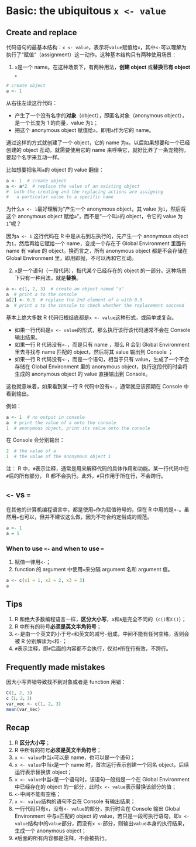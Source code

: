 # Basic: the ubiquitous `x <- value` {#x-value}

## Create and replace

代码语句的最基本结构：`x <- value`，表示将`value`赋值给`x`，其中`<-`可以理解为执行了“赋值”（assignment）这一动作。这种基本结构只有两种使用场景：

1. `x`是一个 name。在这种场景下，有两种用法，**创建 object **或**替换已有 object **。

```r
# create object
a <- 1
```

从右往左读这行代码：

-  产生了一个没有名字的**对象**（object），即匿名对象（anonymous object），是一个长度为 1 的向量，value 为`1`；
-  把这个 anonymous object 赋值给`a`，即用`a`作为它的 name。

通过这样的方式就创建了一个 object，它的 name 为`a`。以后如果想要和一个已经创建的 object 互动，就需要使用它的 name 来呼唤它，就好比养了一条宠物狗，要起个名字来互动一样。

比如想要把名叫`a`的 object 的 value 翻倍：
```r
a <- 1  # create object
a <- a*2  # replace the value of an existing object
#  both the creating and the replacing actions are assigning
#   a particular value to a specific name
```

为什么`a <- 1`最好理解为“产生一个 anonymous object，其 value 为`1`，然后将这个 anonymous object 赋给`a`”，而不是“一个叫`a`的 object，令它的 value 为`1`”呢？

因为`a <- 1` 这行代码在 R 中是从右到左执行的，先产生一个 anonymous object 为`1`，然后再给它赋给一个 name，变成一个存在于 Global Environment 里面有 name 有 value 的 object。换而言之，所有 anonymous object 都是不会存储在 Global Environment 里，即用即抛，不可以再和它互动。

2. `x`是一个语句（一段代码），指代某个已经存在的 object 的一部分。这种场景下只有一种用法，就是**替换**。

```r
a <- c(1, 2, 3)  # create an object named "a"
a  # print a to the console
a[2] <- 0.5  # replace the 2nd element of a with 0.5
a  # print a to the console to check whether the replacement succeed
```

基本上绝大多数 R 代码归根结底都是`x <- value`这种形式，或简单或复杂。

- 如果一行代码是`x <- value`的形式，那么执行该行该代码通常不会在 Console 输出结果。
- 如果一行 R 代码没有`<-`，而是只有 name ，那么 R 会到 Global Environment 里去寻找与 name 匹配的 object，然后将其 value 输出到 Console ；
- 如果一行 R 代码没有`<-`，而是一个语句，相当于只有 value，生成了一个不会存储在 Global Environment 里的 anonymous object，执行这段代码时会将生成的 anonymous object 的 value 直接输出到 Console。

这也就意味着，如果看到某一行 R 代码中没有`<-`，通常就应该预期在 Console 中看到输出。

例如：
```r
a <- 1  # no output in console
a  # print the value of a onto the console
1  # anonymous object, print its value onto the console
```

在 Console 会分别输出：
```r
2  # the value of a
1  # the value of the anonymous object 1
```
注： R 中，`#`表示注释，通常是用来解释代码的具体作用和功能。某一行代码中在`#`后的所有部分， R 都不会执行。此外，`#`只作用于所在行，不会跨行。


## `<-` vs `=`

在其他的计算机编程语言中，都是使用`=`作为赋值符号的，但在 R 中用的是`<-`。虽然用`=`也可以，但并不建议这么做，因为不符合约定俗成的规范。

```r
a <- 1
a = 1
```


### When to use `<-` and when to use `=`

1. 赋值一律用`<-`；
2. function 的 argument 中使用`=`来分隔 argument 名和 argument 值。

```r
a <- c(x1 = 1, x2 = 2, x3 = 3)
a
```


## Tips

1.  R 和绝大多数编程语言一样，**区分大小写**，`a`和`A`是完全不同的（`c()`和`C()`）；
2.  R 中所有的符号**必须是英文半角符号**；
3. `<-`是由一个英文的小于号`<`和英文的减号`-`组成，中间不能有任何空格，否则会被 R 分别解读为`<`和`-`；
4. `#`表示注释，即`#`后面的内容都不会执行，仅对`#`所在行有效，不跨行。


## Frequently made mistakes

因大小写弄错导致找不到对象或者是 function 用错：

```r
C(1, 2, 3)
c（1，2，3）
var_vec <- c(1, 2, 3)
mean(var_Vec)
```


## Recap

1.  R **区分大小写**；
2.  R 中所有的符号**必须是英文半角符号**；
3. `x <- value`中当`x`可以是 name，也可以是一个语句；
4. `x <- value`中当`x`是一个 name 时，首次运行表示创建一个同名 object，后续运行表示替换该 object；
5. `x <- value`中当`x`是一个语句时，该语句一般指是一个在 Global Environment 中已经存在的 object 的一部分，此时`x <- value`表示替换该部分的值；
6. `<-`中间不能有空格；
7. `x <- value`结构的语句不会在 Console 有输出结果；
8. 一行代码只有`x`，没有`<- value`的部分，执行时会在 Console 输出 Global Environment 中与`x`匹配的 object 的 value，若只是一段可执行语句，即`x <- value`结构中的`value`部分，而没有`x <-`部分，则输出`value`本身的执行结果，生成一个 anonymous object；
9. `#`后面的所有内容都是注释，不会被执行。